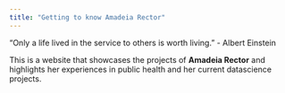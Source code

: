 ```yaml
---
title: "Getting to know Amadeia Rector"
---
```



"Only a life lived in the service to others is worth living." -
Albert Einstein


This is a website that showcases the projects of **Amadeia Rector** and highlights her experiences in public health and her current datascience projects.
